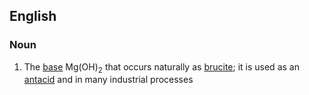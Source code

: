 ==English==

===Noun===
{{wikipedia}}
{{en-noun|sg=[[magnesium]] [[hydroxide]]|-}}

#{{inorganic compound}} The [[base]] Mg(OH)<sub>2</sub> that occurs naturally as [[brucite]]; it is used as an [[antacid]] and in many industrial processes